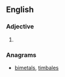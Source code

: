 ==English==

===Adjective===
{{head|en|adjective superlative form}}

# {{en-superlative of|balmy}}

===Anagrams===
* [[bimetals#English|bimetals]], [[timbales#English|timbales]]